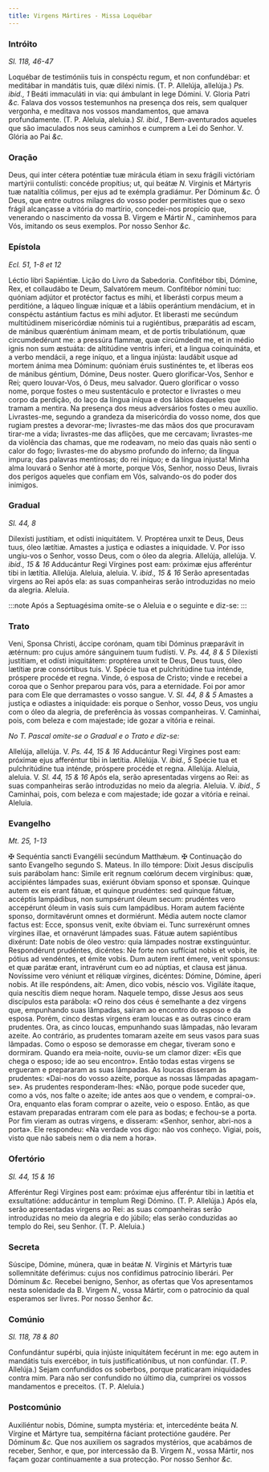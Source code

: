 ```yaml
---
title: Virgens Mártires - Missa Loquébar
---
```


### Intróito

_Sl. 118, 46-47_

<div class="grid grid-cols-2 gap-5">
  <span class="text-justify">
    Loquébar de testimóniis tuis in conspéctu regum, et non confundébar: et
    meditábar in mandátis tuis, quæ diléxi nimis. (T. P. Allelúja, allelúja.)
    <em>Ps. ibid., 1</em> Beáti immaculáti in via: qui ámbulant in lege Dómini. V.
    Gloria Patri <em>&c.</em>
  </span>
  <span class="text-justify">
    Falava dos vossos testemunhos na presença dos reis, sem qualquer vergonha, e
    meditava nos vossos mandamentos, que amava profundamente. (T. P. Aleluia,
    aleluia.) <em>Sl. ibid., 1</em> Bem-aventurados aqueles que são imaculados
    nos seus caminhos e cumprem a Lei do Senhor. V. Glória ao Pai <em>&c.</em>
  </span>
</div>

### Oração

<div class="grid grid-cols-2 gap-5">
  <span class="text-justify">
    Deus, qui inter cétera poténtiæ tuæ mirácula étiam in sexu frágili victóriam
    martýrii contulísti: concéde propítius; ut, qui beátæ <em>N. </em>Vírginis
    et Mártyris tuæ natalítia cólimus, per ejus ad te exémpla gradiámur. Per
    Dóminum <em>&c.</em>
  </span>
  <span class="text-justify">
    Ó Deus, que entre outros milagres do vosso poder permitistes que o sexo
    frágil alcançasse a vitória do martírio, concedei-nos propício que,
    venerando o nascimento da vossa B. Virgem e Mártir <em>N.</em>, caminhemos
    para Vós, imitando os seus exemplos. Por nosso Senhor <em>&c.</em>
  </span>
</div>

### Epístola

_Ecl. 51, 1-8 et 12_

<div class="grid grid-cols-2 gap-5">
  <span class="text-justify">Léctio libri Sapiéntiæ.</span>
  <span class="text-justify">Lição do Livro da Sabedoria.</span>
  <span class="text-justify">
    Confitébor tibi, Dómine, Rex, et collaudábo te Deum, Salvatórem meum.
    Confitébor nómini tuo: quóniam adjútor et protéctor factus es mihi, et
    liberásti corpus meum a perditióne, a láqueo línguæ iníquæ et a lábiis
    operántium mendácium, et in conspéctu astántium factus es mihi adjutor. Et
    liberasti me secúndum multitúdinem misericórdiæ nóminis tui a rugiéntibus,
    præparátis ad escam, de mánibus quæréntium ánimam meam, et de portis
    tribulatiónum, quæ circumdedérunt me: a pressúra flammæ, quæ circúmdedit me,
    et in médio ignis non sum æstuáta: de altitúdine ventris inferi, et a lingua
    coinquináta, et a verbo mendácii, a rege iníquo, et a lingua injústa:
    laudábit usque ad mortem ánima mea Dóminum: quóniam éruis sustinéntes te, et
    líberas eos de mánibus géntium, Dómine, Deus noster.
  </span>
  <span class="text-justify">
    Quero glorificar-Vos, Senhor e Rei; quero louvar-Vos, ó Deus, meu salvador.
    Quero glorificar o vosso nome, porque fostes o meu sustentáculo e protector
    e livrastes o meu corpo da perdição, do laço da língua iníqua e dos lábios
    daqueles que tramam a mentira. Na presença dos meus adversários fostes o meu
    auxílio. Livrastes-me, segundo a grandeza da misericórdia do vosso nome, dos
    que rugiam prestes a devorar-me; livrastes-me das mãos dos que procuravam
    tirar-me a vida; livrastes-me das aflições, que me cercavam; livrastes-me da
    violência das chamas, que me rodeavam, no meio das quais não senti o calor
    do fogo; livrastes-me do abysmo profundo do inferno; da língua impura; das
    palavras mentirosas; do rei iníquo; e da língua injusta! Minha alma louvará
    o Senhor até à morte, porque Vós, Senhor, nosso Deus, livrais dos perigos
    aqueles que confiam em Vós, salvando-os do poder dos inimigos.
  </span>
</div>

### Gradual

_Sl. 44, 8_

<div class="grid grid-cols-2 gap-5">
  <span class="text-justify">
    Dilexísti justítiam, et odísti iniquitátem. V. Proptérea unxit te Deus, Deus
    tuus, óleo lætítiæ.
  </span>
  <span class="text-justify">
    Amastes a justiça e odiastes a iniquidade. V. Por isso ungiu-vos o Senhor,
    vosso Deus, com o óleo da alegria.
  </span>
  <span class="text-justify">
    Allelúja, allelúja. V. <em>ibid., 15 & 16</em> Adducántur Regi Vírgines post
    eam: próximæ ejus afferéntur tibi in lætítia. Allelúja.
  </span>
  <span class="text-justify">
    Aleluia, aleluia. V. <em>ibid., 15 & 16</em> Serão apresentadas virgens ao
    Rei após ela: as suas companheiras serão introduzidas no meio da alegria.
    Aleluia.
  </span>
</div>

:::note
Após a Septuagésima omite-se o Aleluia e o seguinte e diz-se:
:::

### Trato

<div class="grid grid-cols-2 gap-5">
  <span class="text-justify">
    Veni, Sponsa Christi, áccipe corónam, quam tibi Dóminus præparávit in
    ætérnum: pro cujus amóre sánguinem tuum fudísti. V. <em>Ps. 44, 8 & 5</em>
    Dilexísti justítiam, et odísti iniquitátem: proptérea unxit te Deus, Deus tuus,
    óleo lætítiæ præ consórtibus tuis. V. Spécie tua et pulchritúdine tua inténde,
    próspere procéde et regna.
  </span>
  <span class="text-justify">
    Vinde, ó esposa de Cristo; vinde e recebei a coroa que o Senhor preparou
    para vós, para a eternidade. Foi por amor para com Ele que derramastes o
    vosso sangue. V. <em>Sl. 44, 8 & 5</em> Amastes a justiça e odiastes a
    iniquidade: eis porque o Senhor, vosso Deus, vos ungiu com o óleo da
    alegria, de preferência às vossas companheiras. V. Caminhai, pois, com
    beleza e com majestade; ide gozar a vitória e reinai.
  </span>
</div>

<em>No T. Pascal omite-se o Gradual e o Trato e diz-se:</em>

<div class="grid grid-cols-2 gap-5">
  <span class="text-justify">
    Allelúja, allelúja. V. <em>Ps. 44, 15 & 16</em> Adducántur Regi Vírgines
    post eam: próximæ ejus afferéntur tibi in lætítia. Allelúja. V.
    <em>ibid., 5</em> Spécie tua et pulchritúdine tua inténde, próspere procéde et
    regna. Allelúja.
  </span>
  <span class="text-justify">
    Aleluia, aleluia. V. <em>Sl. 44, 15 & 16</em> Após ela, serão apresentadas
    virgens ao Rei: as suas companheiras serão introduzidas no meio da alegria.
    Aleluia. V. <em>ibid., 5</em> Caminhai, pois, com beleza e com majestade;
    ide gozar a vitória e reinai. Aleluia.
  </span>
</div>

### Evangelho

_Mt. 25, 1-13_

<div class="grid grid-cols-2 gap-5">
  <span class="text-justify">
    <span class="text-red-500">&#10016;</span> Sequéntia sancti Evangélii
    secúndum Matthǽum.
  </span>
  <span class="text-justify">
    <span class="text-red-500">&#10016;</span> Continuação do santo Evangelho
    segundo S. Mateus.
  </span>
  <span class="text-justify">
    In illo témpore: Dixit Jesus discípulis suis parábolam hanc: Simile erit
    regnum cœlórum decem virgínibus: quæ, accipiéntes lámpades suas, exiérunt
    óbviam sponso et sponsæ. Quinque autem ex eis erant fátuæ, et quinque
    prudéntes: sed quinque fátuæ, accéptis lampádibus, non sumpsérunt óleum
    secum: prudéntes vero accepérunt óleum in vasis suis cum lampádibus. Horam
    autem faciénte sponso, dormitavérunt omnes et dormiérunt. Média autem nocte
    clamor factus est: Ecce, sponsus venit, exíte óbviam ei. Tunc surrexérunt
    omnes vírgines illae, et ornavérunt lámpades suas. Fátuæ autem sapiéntibus
    dixérunt: Date nobis de óleo vestro: quia lámpades nostræ exstinguúntur.
    Respondérunt prudéntes, dicéntes: Ne forte non suffíciat nobis et vobis, ite
    pótius ad vendéntes, et émite vobis. Dum autem irent émere, venit sponsus:
    et quæ parátæ erant, intravérunt cum eo ad núptias, et clausa est jánua.
    Novíssime vero véniunt et réliquæ vírgines, dicéntes: Dómine, Dómine, áperi
    nobis. At ille respóndens, ait: Amen, dico vobis, néscio vos. Vigiláte
    ítaque, quia nescítis diem neque horam.
  </span>
  <span class="text-justify">
    Naquele tempo, disse Jesus aos seus discípulos esta parábola: «O reino dos
    céus é semelhante a dez virgens que, empunhando suas lâmpadas, saíram ao
    encontro do esposo e da esposa. Porém, cinco destas virgens eram loucas e as
    outras cinco eram prudentes. Ora, as cinco loucas, empunhando suas lâmpadas,
    não levaram azeite. Ao contrário, as prudentes tomaram azeite em seus vasos
    para suas lâmpadas. Como o esposo se demorasse em chegar, tiveram sono e
    dormiram. Quando era meia-noite, ouviu-se um clamor dizer: «Eis que chega o
    esposo; ide ao seu encontro». Então todas estas virgens se ergueram e
    prepararam as suas lâmpadas. As loucas disseram às prudentes: «Dai-nos do
    vosso azeite, porque as nossas lâmpadas apagam-se». As prudentes
    responderam-lhes: «Não, porque pode suceder que, como a vós, nos falte o
    azeite; ide antes aos que o vendem, e comprai-o». Ora, enquanto elas foram
    comprar o azeite, veio o esposo. Então, as que estavam preparadas entraram
    com ele para as bodas; e fechou-se a porta. Por fim vieram as outras
    virgens, e disseram: «Senhor, senhor, abri-nos a porta». Ele respondeu: «Na
    verdade vos digo: não vos conheço. Vigiai, pois, visto que não sabeis nem o
    dia nem a hora».
  </span>
</div>

### Ofertório

_Sl. 44, 15 & 16_

<div class="grid grid-cols-2 gap-5">
  <span class="text-justify">
    Afferéntur Regi Vírgines post eam: próximæ ejus afferéntur tibi in lætítia
    et exsultatióne: adducántur in templum Regi Dómino. (T. P. Allelúja.)
  </span>
  <span class="text-justify">
    Após ela, serão apresentadas virgens ao Rei: as suas companheiras serão
    introduzidas no meio da alegria e do júbilo; elas serão conduzidas ao templo
    do Rei, seu Senhor. (T. P. Aleluia.)
  </span>
</div>

### Secreta

<div class="grid grid-cols-2 gap-5">
  <span class="text-justify">
    Súscipe, Dómine, múnera, quæ in beátæ <em>N. </em>Vírginis et Mártyris tuæ
    sollemnitáte deférimus: cujus nos confídimus patrocínio liberári. Per
    Dóminum <em>&c.</em>
  </span>
  <span class="text-justify">
    Recebei benigno, Senhor, as ofertas que Vos apresentamos nesta solenidade da
    B. Virgem <em>N.</em>, vossa Mártir, com o patrocínio da qual esperamos ser
    livres. Por nosso Senhor <em>&c.</em>
  </span>
</div>

### Comúnio

_Sl. 118, 78 & 80_

<div class="grid grid-cols-2 gap-5">
  <span class="text-justify">
    Confundántur supérbi, quia injúste iniquitátem fecérunt in me: ego autem in
    mandátis tuis exercébor, in tuis justificatiónibus, ut non confúndar. (T. P.
    Allelúja.)
  </span>
  <span class="text-justify">
    Sejam confundidos os soberbos, porque praticaram iniquidades contra mim.
    Para não ser confundido no último dia, cumprirei os vossos mandamentos e
    preceitos. (T. P. Aleluia.)
  </span>
</div>

### Postcomúnio

<div class="grid grid-cols-2 gap-5">
  <span class="text-justify">
    Auxiliéntur nobis, Dómine, sumpta mystéria: et, intercedénte beáta
    <em>N. </em>Vírgine et Mártyre tua, sempitérna fáciant protectióne gaudére. Per
    Dóminum <em>&c.</em>
  </span>
  <span class="text-justify">
    Que nos auxiliem os sagrados mystérios, que acabámos de receber, Senhor, e
    que, por intercessão da B. Virgem <em>N.</em>, vossa Mártir, nos façam gozar
    continuamente a sua protecção. Por nosso Senhor <em>&c.</em>
  </span>
</div>
